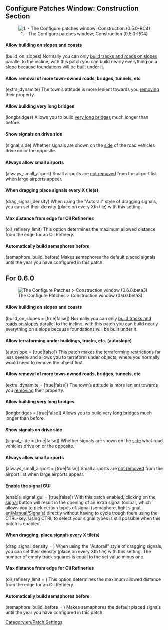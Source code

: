 {{en/Archive/Manual/Settings/Patch Config}}

==Configure Patches Window: Construction Section==

<center>[[File:en/Patches-construction.png|center|frame|1. - The Configure patches window; Construction (0.5.0-RC4)]]</center>

====Allow building on slopes and coasts====
(build_on_slopes) Normally you can only [[en/Archive/Manual/Settings/Build on slopes|build tracks and roads on slopes]] parallel to the incline, with this patch you can build nearly everything on a slope because foundations will be built under it.

====Allow removal of more town-owned roads, bridges, tunnels, etc====
(extra_dynamite) The town’s attitude is more lenient towards you [[en/Archive/Manual/Settings/Extra dynamite|removing]] their property.

====Allow building very long bridges====
(longbridges) Allows you to build [[en/Archive/Manual/Settings/Longer bridges|very long bridges]] much longer than before.

====Show signals on drive side====
(signal_side) Whether signals are shown on the [[en/Archive/Manual/Settings/Show signals on the drive side|side]] of the road vehicles drive on or the opposite.

====Always allow small airports====
(always_small_airport) Small airports are [[en/Archive/Manual/Settings/Always allow small airport|not removed]] from the airport list when large airports appear.

====When dragging place signals every X tile(s)====
(drag_signal_density) When using the "Autorail" style of dragging signals, you can set their density (place on every Xth tile) with this setting. 

====Max distance from edge for Oil Refineries====
(oil_refinery_limit) This option determines the maximum allowed distance from the edge for an Oil Refinery.

====Automatically build semaphores before====
{{en/Expand|This patch isnt avalible in latest stable 0.5.3, need to find reason for it.}}
(semaphore_build_before) Makes semaphores the default placed signals until the year you have configured in this patch. 




== For 0.6.0 ==
{{en/Note|This section covers additions of patch options up to version 0.6.0 beta 3 inclusive. The above can be replaced with this as soon as 0.6.0 final is released.}}

[[File:en/Configure Patches Construction 0.6.0.beta3.png|frame|center|The Configure Patches > Construction window (0.6.0.beta3)]]

====Allow building on slopes and coasts====
(build_on_slopes = [true|false])
Normally you can only [[en/Archive/Manual/Settings/Build on slopes|build tracks and roads on slopes]] parallel to the incline, with this patch you can build nearly everything on a slope because foundations will be built under it.

==== Allow terraforming under buildings, tracks, etc. (autoslope) ====
(autoslope = [true|false])
This patch makes the terraforming restrictions far less severe and allows you to terraform under objects, where you normally would need to remove the object first.

====Allow removal of more town-owned roads, bridges, tunnels, etc====
(extra_dynamite = [true|false])
The town’s attitude is more lenient towards you [[en/Archive/Manual/Settings/Extra dynamite|removing]] their property.

====Allow building very long bridges====
(longbridges = [true|false])
Allows you to build [[en/Archive/Manual/Settings/Longer bridges|very long bridges]] much longer than before.

====Show signals on drive side====
(signal_side = [true|false])
Whether signals are shown on the [[en/Archive/Manual/Settings/Show signals on the drive side|side]] what road vehicles drive on or the opposite.

====Always allow small airports====
(always_small_airport = [true|false])
Small airports are [[en/Archive/Manual/Settings/Always allow small airport|not removed]] from the airport list when large airports appear.

==== Enable the signal GUI ====
(enable_signal_gui = [true|false])
With this patch enabled, clicking on the [[en/Manual/Signals|signal]] button will result in the opening of an extra signal toolbar, which allows you to pick certain types of signal (semaphore, light signal, [[en/Manual/Signals]]) directly without having to cycle trough them using the CTRL-key. Using CTRL to select your signal types is still possible when this patch is enabled.

====When dragging, place signals every X tile(s)====
(drag_signal_density = <num_val>)
When using the "Autorail" style of dragging signals, you can set their density (place on every Xth tile) with this setting. The number of empty track squares is equal to the set value minus one.

====Max distance from edge for Oil Refineries====
(oil_refinery_limit = <num_val>)
This option determines the maximum allowed distance from the edge for an Oil Refinery.

====Automatically build semaphores before====
(semaphore_build_before = <num_val>)
Makes semaphores the default placed signals until the year you have configured in this patch.


[[Category:en/Patch Settings]]